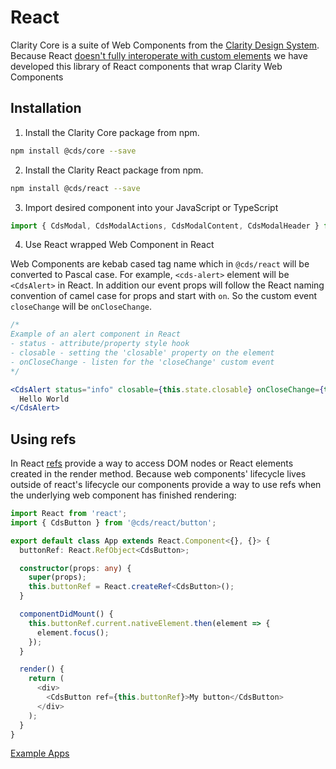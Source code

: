 
<Meta title="Documentation/React" />

<Story id="stories-clarity--theme-switcher" inline={true} />

# React

Clarity Core is a suite of Web Components from the [Clarity Design System](https://clarity.design).
Because React [doesn't fully interoperate with custom elements](https://custom-elements-everywhere.com/)
we have developed this library of React components that wrap Clarity Web Components

## Installation

1.  Install the Clarity Core package from npm.

```bash
npm install @cds/core --save
```

2.  Install the Clarity React package from npm.

```bash
npm install @cds/react --save
```

3.  Import desired component into your JavaScript or TypeScript

```typescript
import { CdsModal, CdsModalActions, CdsModalContent, CdsModalHeader } from '@cds/react/modal';
```

4.  Use React wrapped Web Component in React

Web Components are kebab cased tag name which in `@cds/react` will be converted to
Pascal case. For example, `<cds-alert>` element will be `<CdsAlert>` in React.
In addition our event props will follow the React naming convention of camel case for props
and start with `on`. So the custom event `closeChange` will be `onCloseChange`.

```jsx
/*
Example of an alert component in React
- status - attribute/property style hook
- closable - setting the 'closable' property on the element
- onCloseChange - listen for the 'closeChange' custom event
*/

<CdsAlert status="info" closable={this.state.closable} onCloseChange={this.log}>
  Hello World
</CdsAlert>
```

## Using refs

In React [refs](https://reactjs.org/docs/refs-and-the-dom.html) provide a way to access DOM nodes or
React elements created in the render method. Because web components' lifecycle lives outside of react's
lifecycle our components provide a way to use refs when the underlying web component has finished rendering:

```typescript
import React from 'react';
import { CdsButton } from '@cds/react/button';

export default class App extends React.Component<{}, {}> {
  buttonRef: React.RefObject<CdsButton>;

  constructor(props: any) {
    super(props);
    this.buttonRef = React.createRef<CdsButton>();
  }

  componentDidMount() {
    this.buttonRef.current.nativeElement.then(element => {
      element.focus();
    });
  }

  render() {
    return (
      <div>
        <CdsButton ref={this.buttonRef}>My button</CdsButton>
      </div>
    );
  }
}
```

<a href="https://github.com/vmware/clarity/tree/master/apps" target="_blank" rel="noopener">
  <cds-button>Example Apps</cds-button>
</a>
